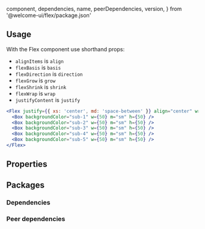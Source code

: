 
  component,
  dependencies,
  name,
  peerDependencies,
  version,
} from '@welcome-ui/flex/package.json'

<showcase
  version={version}
  name={name}
  component={component}
  description="Box display set to flex with shorthand entries."
/>

## Usage

With the Flex component use shorthand props:

- `alignItems` is `align`
- `flexBasis` is `basis`
- `flexDirection` is `direction`
- `flexGrow` is `grow`
- `flexShrink` is `shrink`
- `flexWrap` is `wrap`
- `justifyContent` is `justify`

```jsx
<Flex justify={{ xs: 'center', md: 'space-between' }} align="center" wrap="wrap">
  <Box backgroundColor="sub-1" w={50} m="sm" h={50} />
  <Box backgroundColor="sub-2" w={50} m="sm" h={50} />
  <Box backgroundColor="sub-3" w={50} m="sm" h={50} />
  <Box backgroundColor="sub-4" w={50} m="sm" h={50} />
  <Box backgroundColor="sub-5" w={50} m="sm" h={50} />
</Flex>
```

## Properties

<props propTypes={props.propTypes.Flex} />

## Packages

### Dependencies

<dependencies dependencies={dependencies} />

### Peer dependencies

<dependencies dependencies={peerDependencies} />

<pagination />
